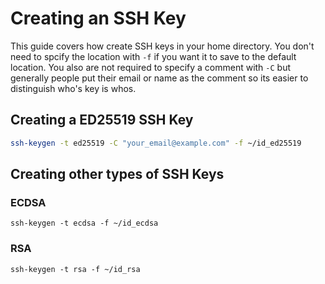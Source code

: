 # Creating an SSH Key
This guide covers how create SSH keys in your home directory. You don't need to spcify the location with `-f` if you want it to save to the default location. You also are not required to specify a comment with `-C` but generally people put their email or name as the comment so its easier to distinguish who's key is whos.

## Creating a ED25519 SSH Key
```bash copy
ssh-keygen -t ed25519 -C "your_email@example.com" -f ~/id_ed25519
```

## Creating other types of SSH Keys
### ECDSA
```
ssh-keygen -t ecdsa -f ~/id_ecdsa
```
### RSA
```
ssh-keygen -t rsa -f ~/id_rsa
```